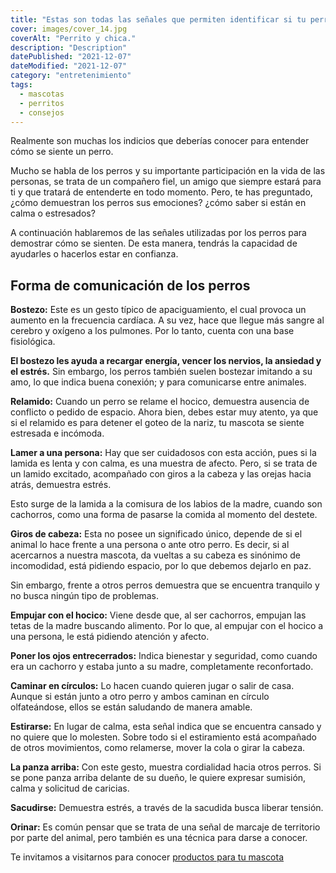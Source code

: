 ```yaml
---
title: "Estas son todas las señales que permiten identificar si tu perro está en calma"
cover: images/cover_14.jpg
coverAlt: "Perrito y chica."
description: "Description"
datePublished: "2021-12-07"
dateModified: "2021-12-07"
category: "entretenimiento"
tags:
  - mascotas
  - perritos
  - consejos
---
```



Realmente son muchas los indicios que deberías conocer para entender cómo se siente un perro.

Mucho se habla de los perros y su importante participación en la vida de las personas, se trata
de un compañero fiel, un amigo que siempre estará para ti y que tratará de entenderte en todo
momento. Pero, te has preguntado, ¿cómo demuestran los perros sus emociones? ¿cómo saber si
están en calma o estresados?

A continuación hablaremos de las señales utilizadas por los perros para demostrar cómo se sienten.
De esta manera, tendrás la capacidad de ayudarles o hacerlos estar en confianza.

## Forma de comunicación de los perros

**Bostezo:** Este es un gesto típico de apaciguamiento, el cual provoca un aumento en la frecuencia
cardíaca. A su vez, hace que llegue más sangre al cerebro y oxígeno a los pulmones. Por lo tanto,
cuenta con una base fisiológica.

**El bostezo les ayuda a recargar energía, vencer los nervios, la ansiedad y el estrés.** Sin embargo,
los perros también suelen bostezar imitando a su amo, lo que indica buena conexión; y para comunicarse entre animales.

**Relamido:** Cuando un perro se relame el hocico, demuestra ausencia de conflicto o pedido de espacio. Ahora bien,
debes estar muy atento, ya que si el relamido es para detener el goteo de la nariz, tu mascota se siente estresada e incómoda.

**Lamer a una persona:** Hay que ser cuidadosos con esta acción, pues si la lamida es lenta y con calma,
es una muestra de afecto. Pero, si se trata de un lamido excitado, acompañado con giros a la cabeza y
las orejas hacia atrás, demuestra estrés.

Esto surge de la lamida a la comisura de los labios de la madre, cuando son cachorros, como una forma de pasarse
la comida al momento del destete.

**Giros de cabeza:** Esta no posee un significado único, depende de si el animal lo hace frente a una
persona o ante otro perro. Es decir, si al acercarnos a nuestra mascota, da vueltas a su cabeza es
sinónimo de incomodidad, está pidiendo espacio, por lo que debemos dejarlo en paz.

Sin embargo, frente a otros perros demuestra que se encuentra tranquilo y no busca ningún tipo de problemas.

**Empujar con el hocico:** Viene desde que, al ser cachorros, empujan las tetas de la madre
buscando alimento. Por lo que, al empujar con el hocico a una persona, le está pidiendo atención y afecto.

**Poner los ojos entrecerrados:** Indica bienestar y seguridad, como cuando era un cachorro y estaba
junto a su madre, completamente reconfortado.

**Caminar en círculos:** Lo hacen cuando quieren jugar o salir de casa. Aunque si están junto a
otro perro y ambos caminan en círculo olfateándose, ellos se están saludando de manera amable.

**Estirarse:** En lugar de calma, esta señal indica que se encuentra cansado y no quiere que lo
molesten. Sobre todo si el estiramiento está acompañado de otros movimientos, como relamerse,
mover la cola o girar la cabeza.

**La panza arriba:** Con este gesto, muestra cordialidad hacia otros perros. Si se pone panza
arriba delante de su dueño, le quiere expresar sumisión, calma y solicitud de caricias.

**Sacudirse:** Demuestra estrés, a través de la sacudida busca liberar tensión.

**Orinar:** Es común pensar que se trata de una señal de marcaje de territorio por parte
del animal, pero también es una técnica para darse a conocer.


Te invitamos a visitarnos para conocer [productos para tu mascota](https://lukamascotas.com.co)